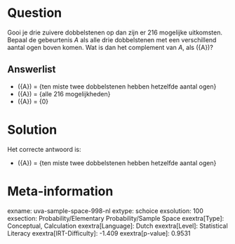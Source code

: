 Question
========

Gooi je drie zuivere dobbelstenen op dan zijn er 216 mogelijke
uitkomsten. Bepaal de gebeurtenis *A* als alle drie dobbelstenen met een
verschillend aantal ogen boven komen. Wat is dan het complement van *A*,
als \(\bar{A}\)?


Answerlist
----------

* \(\bar{A}\) = {ten miste twee dobbelstenen hebben hetzelfde aantal ogen}
* \(\bar{A}\) = {alle 216 mogelijkheden}
* \(\bar{A}\) = {0}

Solution
========

Het correcte antwoord is: 

* \(\bar{A}\) = {ten miste twee dobbelstenen hebben hetzelfde aantal ogen}

Meta-information
================
exname: uva-sample-space-998-nl
extype: schoice
exsolution: 100
exsection: Probability/Elementary Probability/Sample Space
exextra[Type]: Conceptual, Calculation
exextra[Language]: Dutch
exextra[Level]: Statistical Literacy
exextra[IRT-Difficulty]: -1.409
exextra[p-value]: 0.9531
